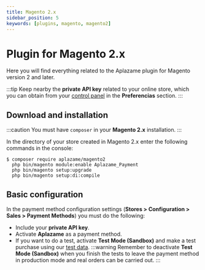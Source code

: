 ```yaml
---
title: Magento 2.x
sidebar_position: 5
keywords: [plugins, magento, magento2]
---
```

# Plugin for Magento 2.x
Here you will find everything related to the Aplazame plugin for Magento version 2 and later.

:::tip
  Keep nearby the **private API key** related to your online store, which you can obtain from your [control panel](https://vendors.aplazame.com/) in the **Preferencias** section.
:::

## Download and installation
:::caution
  You must have `composer` in your **Magento 2.x** installation.
:::

In the directory of your store created in Magento 2.x enter the following commands in the console:
``` shell
$ composer require aplazame/magento2
  php bin/magento module:enable Aplazame_Payment
  php bin/magento setup:upgrade
  php bin/magento setup:di:compile
```

## Basic configuration
In the payment method configuration settings (**Stores > Configuration > Sales > Payment Methods**) you must do the following:
- Include your **private API key**.
- Activate **Aplazame** as a payment method.
- If you want to do a test, activate **Test Mode (Sandbox)** and make a test purchase using our [test data](../../api/test-environment/test-data/).
:::warning
  Remember to deactivate **Test Mode (Sandbox)** when you finish the tests to leave the payment method in production mode and real orders can be carried out.
:::
